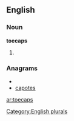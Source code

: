 
==English==

===Noun===
'''toecaps'''

# {{plural of|[[toecap]]}}

===Anagrams===
* {{alphagram|aceopst}}
* [[capotes#English|capotes]]

[[Category:English plurals]]

[[ar:toecaps]]